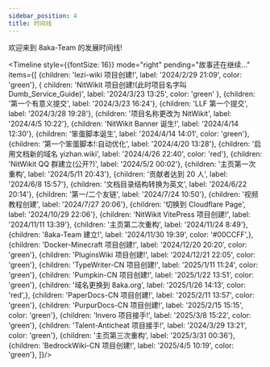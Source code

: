 ```yaml
---
sidebar_position: 4
title: 时间线
---
```



欢迎来到 8aka-Team 的发展时间线!

<Timeline style={{fontSize: 16}}
          mode="right"
          pending="故事还在继续..."
          items={[
              {children: 'lezi-wiki 项目创建!', label: '2024/2/29 21:09', color: 'green'},
              {
                  children: 'NitWikit 项目创建!(此时项目名字叫 Dumb_Service_Guide)',
                  label: '2024/3/23 13:25',
                  color: 'green'
              },
              {children: '第一个有意义提交', label: '2024/3/23 16:24'},
              {children: 'LLF 第一个提交', label: '2024/3/28 19:28'},
              {children: '项目名称更改为 NitWikit', label: '2024/4/5 10:22'},
              {children: 'NitWikit Banner 诞生!', label: '2024/4/14 12:30'},
              {children: '笨蛋脚本诞生', label: '2024/4/14 14:01', color: 'green'},
              {children: '第一个笨蛋脚本!:自动优化', label: '2024/4/20 13:28'},
              {children: '启用文档新的域名 yizhan.wiki', label: '2024/4/26 22:40', color: 'red'},
              {children: 'NitWikit QQ 群建立(公开?)', label: '2024/5/2 00:02'},
              {children: '主页第一次重构', label: '2024/5/11 20:43'},
              {children: '贡献者达到 20 人', label: '2024/6/8 15:57'},
              {children: '文档目录结构转换为英文', label: '2024/6/22 20:14'},
              {children: '第一/二个友链', label: '2024/7/24 10:50'},
              {children: '视频教程创建', label: '2024/7/27 20:06'},
              {children: '切换到 Cloudflare Page', label: '2024/10/29 22:06'},
              {children: 'NitWikit VitePress 项目创建!', label: '2024/11/11 13:39'},
              {children: '主页第二次重构', label: '2024/11/24 8:49'},
              {children: '8aka-Team 建立!', label: '2024/11/30 19:39', color: '#00CCFF',},
              {children: 'Docker-Minecraft 项目创建!', label: '2024/12/20 20:20', color: 'green'},
              {children: 'PluginsWiki 项目创建!', label: '2024/12/21 22:05', color: 'green'},
              {children: 'TypeWriter-CN 项目创建!', label: '2025/1/11 11:24', color: 'green'},
              {children: 'Pumpkin-CN 项目创建!', label: '2025/1/22 13:51', color: 'green'},
              {children: '域名更换到 8aka.org', label: '2025/1/26 14:13', color: 'red',},
              {children: 'PaperDocs-CN 项目创建!', label: '2025/2/11 13:57', color: 'green'},
              {children: 'PurpurDocs-CN 项目创建!', label: '2025/2/15 15:15', color: 'green'},
              {children: 'Invero 项目接手!', label: '2025/3/8 15:22', color: 'green'},
              {children: 'Talent-Anticheat 项目接手!', label: '2024/3/29 13:21', color: 'green'},
              {children: '主页第三次重构', label: '2025/3/31 00:36'},
              {children: 'BedrockWiki-CN 项目创建!', label: '2025/4/5 10:19', color: 'green'},
          ]}/>


